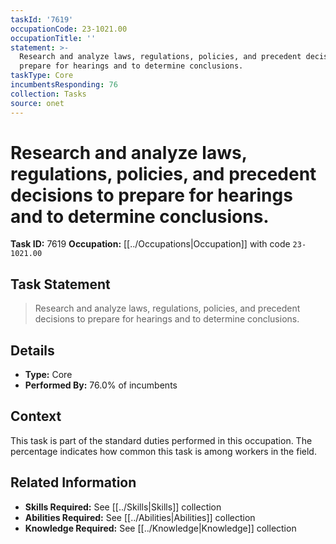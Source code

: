 ```yaml
---
taskId: '7619'
occupationCode: 23-1021.00
occupationTitle: ''
statement: >-
  Research and analyze laws, regulations, policies, and precedent decisions to
  prepare for hearings and to determine conclusions.
taskType: Core
incumbentsResponding: 76
collection: Tasks
source: onet
---
```

# Research and analyze laws, regulations, policies, and precedent decisions to prepare for hearings and to determine conclusions.

**Task ID:** 7619
**Occupation:** [[../Occupations|Occupation]] with code `23-1021.00`

## Task Statement

> Research and analyze laws, regulations, policies, and precedent decisions to prepare for hearings and to determine conclusions.

## Details

- **Type:** Core
- **Performed By:** 76.0% of incumbents

## Context

This task is part of the standard duties performed in this occupation. The percentage indicates how common this task is among workers in the field.

## Related Information

- **Skills Required:** See [[../Skills|Skills]] collection
- **Abilities Required:** See [[../Abilities|Abilities]] collection
- **Knowledge Required:** See [[../Knowledge|Knowledge]] collection
